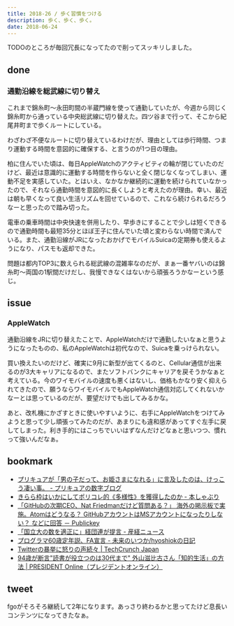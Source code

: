 ```yaml
---
title: 2018-26 / 歩く習慣をつける
description: 歩く、歩く、歩く。
date: 2018-06-24
---
```



TODOのところが毎回冗長になってたので削ってスッキリしました。

done
----

###  通勤沿線を総武線に切り替え

これまで錦糸町〜永田町間の半蔵門線を使って通勤していたが、今週から同じく錦糸町から通っている中央総武線に切り替えた。四ツ谷まで行って、そこから紀尾井町まで歩くルートにしている。

わざわざ不便なルートに切り替えているわけだが、理由としては歩行時間、つまり運動する時間を意図的に確保する、と言うのが1つ目の理由。

柏に住んでいた頃は、毎日AppleWatchのアクティビティの輪が閉じていたのだけど、最近は意識的に運動する時間を作らないと全く閉じなくなってしまい、運動不足を実感していた。とはいえ、なかなか継続的に運動を続けられていなかったので、それなら通勤時間を意図的に長くしようと考えたのが理由。幸い、最近は朝も早くなって良い生活リズムを回せているので、これなら続けられるだろうなーと思ったので踏み切った。

電車の乗車時間は中央快速を併用したり、早歩きにすることで少しは短くできるので通勤時間も最短35分とほぼ王子に住んでいた頃と変わらない時間で済んでいる。また、通勤沿線がJRになったおかげでモバイルSuicaの定期券も使えるようになり、パスモも返却できた。

問題は都内TOP3に数えられる総武線の混雑率なのだが、まぁ一番ヤバいのは錦糸町〜両国の1駅間だけだし、我慢できなくはないから頑張ろうかなーという感じ。

issue
----

###  AppleWatch

通勤沿線をJRに切り替えたことで、AppleWatchだけで通勤したいなぁと思うようになったものの、私のAppleWatchは初代なので、Suicaを乗っけられない。

買い換えたいのだけど、確実に9月に新型が出てくるのと、Cellular通信が出来るのが3大キャリアになるので、またソフトバンクにキャリアを戻そうかなぁと考えている。今のワイモバイルの速度も悪くはないし、価格もかなり安く抑えられてきたので、願うならワイモバイルでもAppleWatch通信対応してくれないかなーとは思っているのだが、要望だけでも出してみるかな。

あと、改札機にかざすときに使いやすいように、右手にAppleWatchをつけてみようと思って少し頑張ってみたのだが、あまりにも違和感があってすぐ左手に戻してしまった。利き手的にはこっちでいいはずなんだけどなぁと思いつつ、慣れって強いんだなぁ。

bookmark
----

- [プリキュアが「男の子だって、お姫さまになれる」に言及したのは、けっこう凄い事。 - プリキュアの数字ブログ](http://prehyou2015.hatenablog.com/entry/ohimesama)
- [きらら枠はいかにしてポリコレ的《多様性》を獲得したのか - 本しゃぶり](https://honeshabri.hatenablog.com/entry/comic-girls)
- [「GitHubの次期CEO、Nat Friedmanだけど質問ある？」 海外の掲示板で実施。Atomはどうなる？ GitHubアカウントはMSアカウントになったりしない？ などに回答 － Publickey](https://www.publickey1.jp/blog/18/githubceonat_friedman_atom_githubms.html)
- [「国立大の数を適正に」経団連が提言 - 産経ニュース](https://www.sankei.com/economy/news/180613/ecn1806130036-n1.html)
- [プログラマ60歳定年説、FA宣言 - 未来のいつか/hyoshiokの日記](http://hyoshiok.hatenablog.com/entry/20180621/p1)
- [Twitterの暴挙に怒りの声続々 | TechCrunch Japan](https://jp.techcrunch.com/2018/06/22/2018-06-21-twitter-smytes-customers/)
- [94歳が断言"読書が役立つのは30代まで" 外山滋比古さん「知的生活」の方法 | PRESIDENT Online（プレジデントオンライン）](https://president.jp/articles/-/24556)

<X url="https://twitter.com/yuyan_mtg/status/1007194124498288640" />

tweet
----

fgoがそろそろ継続して2年になります。あっさり終わるかと思ってたけど息長いコンテンツになってきたなぁ。

<X url="https://twitter.com/legnoh/status/1010326012939329536" />
